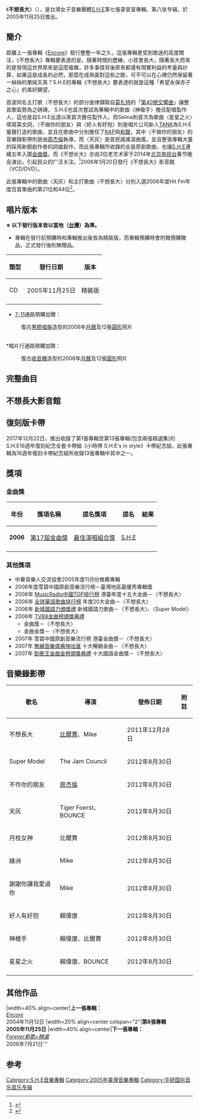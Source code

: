 {{Infobox Album 
| Name		= 不想長大<br />Once Upon a Time
| Type		= [[專輯|專輯]]
| Artist	= [[S.H.E|S.H.E]] 
| Cover		= 不想長大.jpg
| caption       =
| Released  	= 2005年11月25日
| Format        = [[CD|CD]]
| Recorded      = 2005年
| studio        = 強力錄音室、華研猛蛋錄音室、楊大緯錄音室
| Length        = 42:14<ref>[http://isrc.ncl.edu.tw/music_view.aspx?item=7120 國際標準錄音錄影資料代碼查詢系統- 不想長大]</ref>
| Genre		= [[華語流行音樂|華語流行音樂]] 
| Label		= [[華研國際音樂|華研國際音樂]]<br />[[金牌大風|金牌大風]]（[[中國大陸|中國大陸]]）<br />[[维高文化|维高文化]]（[[香港|香港]]）
| Director      = [[比爾賈|比爾賈]]、Mike〈不想長大〉<br/>The Jam Council〈Super Model〉<br/>Tiger Foerst、Bounce〈天灰〉<br/>[[周杰倫|周杰倫]]〈不作你的朋友〉
| Producer	= [[王治平|王治平]]、郭文宗
| Reviews       = *[[台灣|台灣]][[第17屆金曲獎|第17屆金曲獎]][[最佳演唱組合獎_(金曲獎)|最佳演唱組合獎]]入圍
*[[中華音樂人交流協會|中華音樂人交流協會]]2005年度11月份推薦專輯
*2006年度雪碧中國原創音樂流行榜－臺灣地區最優秀專輯獎
| Last album	= ''[[Encore_(S.H.E專輯)|Encore]]''<br />（2004-11-12）
| This album	= '''不想長大'''<br />（2005-11-25）
| Next album	= ''[[Forever_(S.H.E專輯)|Forever新歌+精選]]''<br />（2006-7-21）
| Misc = {{Extra chronology 2
| Artist = [[S.H.E|S.H.E]]錄音室專輯
| Type = studio
| Last album = ''[[Encore_(S.H.E專輯)|Encore]]''<br/>（2004-11-12）
| This album = '''不想長大'''<br/>（2005-11-25）
| Next album = ''[[Play_(S.H.E專輯)|Play]]''<br/>（2007-5-11）
}}
{{Singles
 | name        = 不想長大
 | type        = 錄音室專輯
 | single1     = 《不想長大》（首波主打歌）
 | single1date = 
 | single2     = 《Super Model》（第二波主打）
 | single2date = 
 | single3     = 《天灰》（第三波主打）
 | single3date = 
 | single4     = 《不作你的朋友》（第四波主打）
 | single4date = 
}}
}}

《'''不想長大'''》（{{lang-en|''Once Upon a Time''}}），是台灣女子音樂團體[[S.H.E|S.H.E]]第七張录音室專輯、第八张专辑，於2005年11月25日推出。

==簡介==
距離上一張專輯《[[Encore_(S.H.E專輯)|Encore]]》發行整整一年之久，這張專輯更受到歌迷的高度關注，《不想長大》專輯要表達的是，隨著時間的歷練，小孩會長大，隨著長大而來的是發現這世界原來是這麼複雜，許多事情背後原來都還有現實利益的考量與計算，如果這是成長的必然，那麼在成熟面對這些之餘，可不可以在心裡仍然保留著一絲絲的單純天真？S.H.E的專輯《不想長大》要表達的就是這種「希望永保赤子之心」的美好願望。

首波同名主打歌〈不想長大〉的部分旋律擷取自[[莫扎特|莫扎特]]的「[[第40號交響曲_(莫扎特)|第40號交響曲]]」讓整首歌氣勢為之磅礡， S.H.E也首次嘗試為專輯中的歌曲〈神槍手〉擔任配唱製作人，這也是自S.H.E出道以來首次擔任製作人，而Selina則首次為歌曲〈星星之火〉填寫英文詞，〈不做你的朋友〉與〈好人有好抱〉則是唱片公司新人[[呂建忠|TANK]]為S.H.E量聲打造的歌曲，並且在歌曲中分別擔任了[[RAP|RAP]]與[[和聲|和聲]]，其中〈不做你的朋友〉的音樂錄影帶則是由[[周杰倫|周杰倫]]執導，而〈天灰〉是首民謠搖滾曲風，並且整張專輯大量的採用新銳創作者的詞曲創作，而此張專輯所收錄的全是原創歌曲，也讓[[S.H.E|S.H.E]]連續五年入圍[[金曲獎|金曲獎]]。而《不想长大》亦由3位老艺术家于2014年[[北京电视台|北京电视台]]春节晚会演出，引起民众的广泛关注。<ref>{{Cite web |url=http://video.sina.com.cn/p/ent/v/m/2014-01-31/202563458351.html |title=北京春晚老艺术家反串流行歌 |accessdate=2014-02-02 |archive-date=2014-02-03 |archive-url=https://web.archive.org/web/20140203132006/http://video.sina.com.cn/p/ent/v/m/2014-01-31/202563458351.html |dead-url=no }}</ref>2006年1月20日發行《不想長大》影音館（VCD/DVD）。

此張專輯中的歌曲〈天灰〉和主打歌曲〈不想長大〉分別入選2006年度Hit Fm年度百首單曲的第21位和44位<ref>{{Cite web |url=http://www.hitoradio.com/newweb/chart_2.php?ch_year=2006&pageNum_rsList=0 |title=Hit Fm2006年度百首單曲 |accessdate=2018-11-15 |archive-date=2018-11-16 |archive-url=https://web.archive.org/web/20181116001148/http://www.hitoradio.com/newweb/chart_2.php?ch_year=2006&pageNum_rsList=0 |dead-url=no }}</ref>。

== 唱片版本 ==
'''※ 以下發行版本皆以當地（[[台灣|台灣]]）為準。'''

*專輯在發行前預購時和專輯推出後皆為精裝版，而專輯預購時會附贈預購贈品，正式發行後則無贈品。

{| class="wikitable"
!類型!!發行日期!!版本
|-
| CD
| 2005年11月25日
| 精裝版
|-
|}

*[[7-11|7-11]]通路預購加贈： 
:復古[[留聲機|黑膠唱盤]]造型的2006年[[月曆|月曆]]及12張[[圓形|圓形]]照片
<br/>
*唱片行通路預購加贈：
:復古[[收音機|收音機]]造型的2006年[[月曆|月曆]]及12張[[圓形|圓形]]照片

== 完整曲目 ==
{{Tracklist
| collapsed = 
| headline = 
| font_size = 
| total_length = 42:14

| all_writing = 
| all_music = 
| all_lyrics = 
| all_arranger = 
| all_producer = 
| all_note =

| extra_column =

| title1 = 不想長大<br /><small>（''Don't Wanna Grow Up''）</small>
| note1 = 
| longnote1 = '''首波主打歌'''，部分旋律擷取自[[莫扎特|莫扎特]]的〈[[第40號交響曲_(莫扎特)|第40號交響曲]]〉
| music1 = [[左安安|左安安]]
| lyrics1 = [[施人誠|施人誠]]
| arranger1 = [[陳台證|陳台證]]
| producer1 = [[王治平|王治平]]
| extra1 = 
| length1 = 3:44

| title2 = Super Model
| note2 = 
| longnote2 = '''第二波主打''' [[達芙妮國際|達芙妮]]廣告曲
| music2 = [[Edward_Chan|Edward Chan]]/Charles Lee
| lyrics2 = [[陳鎮川|陳鎮川]]
| arranger2 = Edward Chan/Charles Lee
| producer2 = 王治平
| extra2 = 
| length2 = 3:34

| title3 = 不作你的朋友<br /><small>（''Not Gonna Be Your Friend''）</small>
| note3 = 
| longnote3 = '''第四波主打'''<br />RAP：[[呂建中|Tank]]<br />後來由原創者Tank(呂建中)翻唱為「不敢說」
| music3 = [[呂建中|呂建中]]
| lyrics3 = 葛大為
| arranger3 = [[林邁可|林邁可]]
| producer3 = 林邁可
| extra3 = 
| length3 = 3:56

| title4 = 天灰<br /><small>（''Grey Sky''）</small>
| note4 = 
| longnote4 = '''第三波主打'''
| music4 = 馮士哲
| lyrics4 = 馮士哲<br />施人誠
| arranger4 = 董運昌
| producer4 = 王治平
| extra4 = 
| length4 = 4:01

| title5 = 月桂女神<br /><small>（''Laurel Tree Goddess''）</small>
| note5 = 
| longnote5 ='''第五波主打''' [[達芙妮國際|達芙妮]]品牌故事歌曲
| music5 = 李天龍
| lyrics5 = [[方文山|方文山]]
| arranger5 = 呂紹淳
| producer5 = 王治平
| extra5 = 
| length5 = 5:11

| title6 = 綠洲<br /><small>（''Oasis''）</small>
| note6 = 
| longnote6 = 
| music6 = [[楊子樸|楊子樸]](VENK)
| lyrics6 = 施人誠<br />楊子樸(VENK)
| arranger6 = [[屠穎|屠穎]]
| producer6 = 王治平
| extra6 = 
| length6 = 4:29

| title7 = 謝謝你讓我愛過你<br /><small>（''Thank You For Letting Me Love You''）</small>
| note7 = 
| longnote7 =
| music7 = [[黃荻鈞|黃荻鈞]]
| lyrics7 = 施人誠
| arranger7 = 呂紹淳
| producer7 = 郭文宗
| extra7 = 
| length7 = 4:13

| title8 = 好人有好抱<br /><small>（''Good People Will Rewarded In Kind''）</small>
| note8 = 
| longnote8 = '''第七波主打''' 合聲：Tank
| music8 = 呂建中
| lyrics8 = [[姚若龍|姚若龍]]
| arranger8 = 董運昌
| producer8 = 王治平
| extra8 = 
| length8 = 4:41

| title9 = 神槍手<br /><small>（''Sharpshooter''）</small>
| note9 = 
| longnote9 = '''第六波主打''' [[編曲|編曲]]是取樣「[[荒野大鏢客|荒野大鏢客]]」的主題音樂
| music9 = 王治平
| lyrics9 = [[黃俊郎|黃俊郎]]
| arranger9 = 王治平
| producer9 = S.H.E
| extra9 = 
| length9 = 3:38

| title10 = 星星之火<br /><small>（''Fire of Heaven''）</small>
| note10 = 
| longnote10 = 編曲取樣自童謠"[[一閃一閃小星星|Twinkle Twinkle Little Star]]"<br />英文詞：[[任家萱|Selina]]
| music10 = [[曹格|曹格]]
| lyrics10 = [[陳信延|陳信延]]
| arranger10 = [[洪敬堯|洪敬堯]]
| producer10 = 王治平
| extra10 = 
| length10 = 4:47
}}

== 不想長大影音館 ==
{{hidden
| headercss = background: #ccccff; font-size: 100%; width: 70%;
| contentcss = text-align: left; font-size: 100%; width: 70%;
| header = 曲目
| content =
※DVD格式 具音聲多重 具卡拉OK 功能

* VCD/DVD：
# 不想長大
# Super Model
# 不作你的朋友
# 天灰
# 月桂女神
# 綠洲
# 謝謝你讓我愛過你
# 好人有好抱
# 神槍手
# 星星之火

*VCD Bonus：
# 不想長大 MV幕後花絮
# Super Model MV幕後花絮
# Super Model 舞功秘笈大蒐錄

*DVD Bonus：
# 不想長大 加長版MV
# 不想長大 MV幕後花絮
# Super Model 舞功秘笈大蒐錄
# Super Model MV幕後花絮
# 天灰 深情劇情版MV
# 不作你的朋友 導演完整版MV
# 不作你的朋友 MV幕後花絮
# 月桂女神 MV幕後花絮
# 綠洲 MV幕後花絮
# 神槍手 S.H.E 配唱錄音幕後珍藏花絮
# 神槍手 MV幕後花絮
}}

== 復刻版卡帶 ==
2017年12月22日，推出收錄了第1張專輯至第13張專輯(包含兩張精選集)的S.H.E16週年復刻紀念全套卡帶組《小時帶 S.H.E's in style》卡帶紀念組，此張專輯為16週年復刻卡帶紀念組所收錄13張專輯中其中之一。

== 獎項 ==

=== 金曲獎 ===
{| class="wikitable"
!年份
!獎項名稱
!提名獎項
!提名
!結果
|-
| '''2006'''
| [[第17屆金曲獎|第17屆金曲獎]]
| [[最佳演唱組合獎_(金曲獎)|最佳演唱組合獎]]
| [[S.H.E|S.H.E]]
| {{nom}}
|-
|}

=== 其他獎項 ===
*中華音樂人交流協會2005年度11月份推薦專輯
*2006年度雪碧中國原創音樂流行榜－臺灣地區最優秀專輯獎
*2006年 [[中央人民廣播電台音樂之聲|MusicRadio中國TOP排行榜]] 港臺年度十五大金曲－〈不想長大〉
*2006年 [[全球華語歌曲排行榜|全球華語歌曲排行榜]] 年度20大金曲－〈不想長大〉
*2006年 [[新城國語力頒獎禮|新城國語力頒獎禮]] 新城國語力歌曲－〈不想長大〉、〈Super Model〉
*2006年 [[TVB8金曲榜頒獎典禮|TVB8金曲榜頒獎典禮]] 
**金曲獎－〈不想長大〉
**金曲金獎－〈不想長大〉
*2007年 雪碧中國原創音樂流行榜 港臺金曲獎－〈不想長大〉
*2007年 [[無線音樂盛典咪咕滙|無線音樂盛典咪咕滙]] 十大暢銷金曲－〈不想長大〉
*2007年 [[勁歌王金曲金榜|勁歌王金曲金榜頒獎典禮]] 十大國語金曲獎－〈不想長大〉

== 音樂錄影帶 ==
{|class="wikitable"
!歌名!!導演!!發佈日期!!附註
|-
|不想長大 || [[比爾賈|比爾賈]]、Mike || 2011年12月28日 || 
|-
|Super Model || The Jam Council || 2012年8月30日 || 
|-
|不作你的朋友 || [[周杰倫|周杰倫]] || 2012年8月30日 || 
|-
|天灰 || Tiger Foerst、BOUNCE || 2012年8月30日 || 
|-
|月桂女神 || 比爾賈 || 2012年8月30日 || 
|-
|綠洲 || Mike || 2012年8月30日 || 
|-
|謝謝你讓我愛過你 || Mike || 2012年8月30日 ||
|-
|好人有好抱 || 賴偉康 || 2012年8月30日 || 
|-
|神槍手 || 賴偉康、比爾賈 || 2012年8月30日 ||
|-
|星星之火 || 賴偉康、BOUNCE || 2012年8月30日 || 
|-
|}

== 其他作品 ==
{{start box}}
|width=40% align=center|'''上一張專輯：'''<br />''[[Encore_(S.H.E專輯)|Encore]]''<br />2004年11月12日
|width=20% align=center colspan="2"|'''第8張專輯'''<br />'''2005年11月25日'''
|width=40% align=center|'''下一張專輯：'''<br />''[[Forever_(S.H.E專輯)|Forever新歌+精選]]''<br />2006年7月21日'''
{{end box}}

== 参考 ==
{{reflist}}

{{S.H.E}}
{{TVB8金曲榜頒獎典禮金曲金獎}}

[[Category:S.H.E音樂專輯|Category:S.H.E音樂專輯]]
[[Category:2005年臺灣音樂專輯|Category:2005年臺灣音樂專輯]]
[[Category:华研国际音乐音乐专辑|Category:华研国际音乐音乐专辑]]